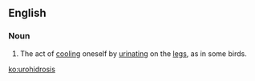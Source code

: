 ==English==
{{wikipedia}}

===Noun===
{{en-noun|-}}
# The act of [[cool]]ing oneself by [[urinate|urinating]] on the [[leg]]s, as in some birds.

[[ko:urohidrosis]]